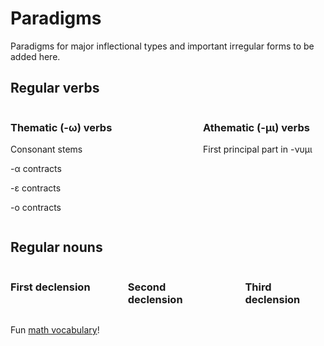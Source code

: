 # Paradigms

::: {.callout-caution title="TBA"}
Paradigms for major inflectional types and important irregular forms to be added here.
:::





## Regular verbs


:::: {.columns}


::: {.column width=30%}
### Thematic (-ω) verbs

Consonant stems

-α contracts 

-ε contracts 

-ο contracts 

:::

::: {.column width=5%}
:::

::: {.column width=30%}
### Athematic (-μι) verbs


First principal part in -νυμι 

:::

::::



## Regular nouns




:::: {.columns}

::: {.column width="30%"}
### First declension
:::

::: {.column width="4%"}

:::

::: {.column width="30%"}

### Second declension
:::

::: {.column width="4%"}

:::

::: {.column width="30%"}
### Third declension
:::


::::


Fun [math vocabulary](./math.qmd)!